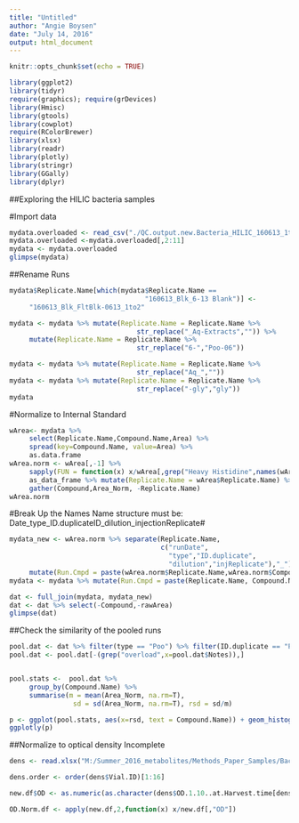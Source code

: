 ```yaml
---
title: "Untitled"
author: "Angie Boysen"
date: "July 14, 2016"
output: html_document
---
```


```r
knitr::opts_chunk$set(echo = TRUE)

library(ggplot2)
library(tidyr)
require(graphics); require(grDevices)
library(Hmisc)
library(gtools)
library(cowplot)
require(RColorBrewer)
library(xlsx)
library(readr)
library(plotly)
library(stringr)
library(GGally)
library(dplyr)
```

##Exploring the HILIC bacteria samples

#Import data

```r
mydata.overloaded <- read_csv("./QC.output.new.Bacteria_HILIC_160613_1to2_update_akb.csv")
mydata.overloaded <-mydata.overloaded[,2:11]
mydata <- mydata.overloaded
glimpse(mydata)
```

##Rename Runs
```r
mydata$Replicate.Name[which(mydata$Replicate.Name == 
                                  "160613_Blk_6-13 Blank")] <-
     "160613_Blk_FltBlk-0613_1to2"

mydata <- mydata %>% mutate(Replicate.Name = Replicate.Name %>%
                                str_replace("_Aq-Extracts","")) %>%
     mutate(Replicate.Name = Replicate.Name %>%
                                str_replace("6-","Poo-06"))

mydata <- mydata %>% mutate(Replicate.Name = Replicate.Name %>%
                                str_replace("Aq_",""))
mydata <- mydata %>% mutate(Replicate.Name = Replicate.Name %>%
                                str_replace("-gly","gly"))
mydata
```


#Normalize to Internal Standard
```r
wArea<- mydata %>%
     select(Replicate.Name,Compound.Name,Area) %>%
     spread(key=Compound.Name, value=Area) %>%
     as.data.frame
wArea.norm <- wArea[,-1] %>% 
     sapply(FUN = function(x) x/wArea[,grep("Heavy Histidine",names(wArea))]) %>%
     as_data_frame %>% mutate(Replicate.Name = wArea$Replicate.Name) %>%
     gather(Compound,Area_Norm, -Replicate.Name)
wArea.norm
```


#Break Up the Names
Name structure must be:
Date_type_ID.duplicateID_dilution_injectionReplicate#

```r
mydata_new <- wArea.norm %>% separate(Replicate.Name, 
                                      c("runDate",
                                        "type","ID.duplicate",
                                        "dilution","injReplicate"),"_") %>%
     mutate(Run.Cmpd = paste(wArea.norm$Replicate.Name,wArea.norm$Compound))
mydata <- mydata %>% mutate(Run.Cmpd = paste(Replicate.Name, Compound.Name))

dat <- full_join(mydata, mydata_new)
dat <- dat %>% select(-Compound,-rawArea)
glimpse(dat)
```

##Check the similarity of the pooled runs
```r
pool.dat <- dat %>% filter(type == "Poo") %>% filter(ID.duplicate == "Poo-0614")
pool.dat <- pool.dat[-(grep("overload",x=pool.dat$Notes)),]


pool.stats <-  pool.dat %>%
     group_by(Compound.Name) %>%
     summarise(m = mean(Area_Norm, na.rm=T), 
                sd = sd(Area_Norm, na.rm=T), rsd = sd/m)

p <- ggplot(pool.stats, aes(x=rsd, text = Compound.Name)) + geom_histogram(binwidth = 0.05) + ggtitle("Relative Standard Deviation for 85 compounds in the pooled samples normalized to Heavy Histidine")
ggplotly(p)
```


##Normalize to optical density
Incomplete
```r
dens <- read.xlsx("M:/Summer_2016_metabolites/Methods_Paper_Samples/Bacteria_Skyline_Samples/Cultures_Extraction_Log.xlsx", 1)  # read first sheet

dens.order <- order(dens$Vial.ID)[1:16]

new.df$OD <- as.numeric(as.character(dens$OD.1.10..at.Harvest.time[dens.order]))

OD.Norm.df <- apply(new.df,2,function(x) x/new.df[,"OD"])
```




